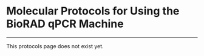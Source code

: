 # Molecular Protocols for Using the BioRAD qPCR Machine

------------------------------------------------------------------------

This protocols page does not exist yet.
